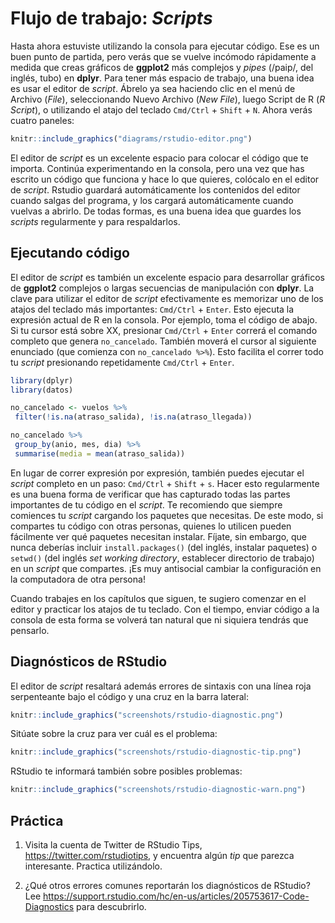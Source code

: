 # Flujo de trabajo: *Scripts*

Hasta ahora estuviste utilizando la consola para ejecutar código. Ese es un buen
punto de partida, pero verás que se vuelve incómodo rápidamente a medida que
creas gráficos de **ggplot2** más complejos y *pipes* (/paip/, del inglés, tubo)
en **dplyr**. Para tener más espacio de trabajo, una buena idea es usar el
editor de *script*. Ábrelo ya sea haciendo clic en el menú de Archivo (*File*),
seleccionando Nuevo Archivo (*New File*), luego Script de R (*R Script*), o
utilizando el atajo del teclado `Cmd/Ctrl` + `Shift` + `N`. Ahora verás cuatro
paneles:

```r
knitr::include_graphics("diagrams/rstudio-editor.png")
```

El editor de *script* es un excelente espacio para colocar el código que te
importa. Continúa experimentando en la consola, pero una vez que has escrito un
código que funciona y hace lo que quieres, colócalo en el editor de *script*.
Rstudio guardará automáticamente los contenidos del editor cuando salgas del
programa, y los cargará automáticamente cuando vuelvas a abrirlo. De todas
formas, es una buena idea que guardes los *scripts* regularmente y para
respaldarlos.

## Ejecutando código

El editor de *script* es también un excelente espacio para desarrollar gráficos
de **ggplot2** complejos o largas secuencias de manipulación con **dplyr**. La
clave para utilizar el editor de *script* efectivamente es memorizar uno de los
atajos del teclado más importantes: `Cmd/Ctrl` + `Enter`. Esto ejecuta la
expresión actual de R en la consola. Por ejemplo, toma el código de abajo. Si tu
cursor está sobre XX, presionar `Cmd/Ctrl` + `Enter` correrá el comando completo
que genera `no_cancelado`. También moverá el cursor al siguiente enunciado (que
comienza con `no_cancelado %>%`). Esto facilita el correr todo tu *script*
presionando repetidamente `Cmd/Ctrl` + `Enter`.

```r
library(dplyr)
library(datos)

no_cancelado <- vuelos %>%
 filter(!is.na(atraso_salida), !is.na(atraso_llegada))

no_cancelado %>%
 group_by(anio, mes, dia) %>%
 summarise(media = mean(atraso_salida))
```

En lugar de correr expresión por expresión, también puedes ejecutar el *script*
completo en un paso: `Cmd/Ctrl` + `Shift` + `s`. Hacer esto regularmente es una
buena forma de verificar que has capturado todas las partes importantes de tu
código en el *script*. Te recomiendo que siempre comiences tu *script* cargando
los paquetes que necesitas. De este modo, si compartes tu código con otras
personas, quienes lo utilicen pueden fácilmente ver qué paquetes necesitan
instalar. Fíjate, sin embargo, que nunca deberías incluir `install.packages()`
(del inglés, instalar paquetes) o `setwd()` (del inglés *set working
directory*, establecer directorio de trabajo) en un *script* que compartes. ¡Es
muy antisocial cambiar la configuración en la computadora de otra persona!

Cuando trabajes en los capítulos que siguen, te sugiero comenzar en el editor y
practicar los atajos de tu teclado. Con el tiempo, enviar código a la consola
de esta forma se volverá tan natural que ni siquiera tendrás que pensarlo.

## Diagnósticos de RStudio

El editor de *script* resaltará además errores de sintaxis con una línea roja
serpenteante bajo el código y una cruz en la barra lateral:

```r
knitr::include_graphics("screenshots/rstudio-diagnostic.png")
```

Sitúate sobre la cruz para ver cuál es el problema:

```r
knitr::include_graphics("screenshots/rstudio-diagnostic-tip.png")
```

RStudio te informará también sobre posibles problemas:

```r
knitr::include_graphics("screenshots/rstudio-diagnostic-warn.png")
```

## Práctica

1. Visita la cuenta de Twitter de RStudio Tips,
 <https://twitter.com/rstudiotips>, y encuentra algún *tip* que parezca
 interesante. Practica utilizándolo.

2. ¿Qué otros errores comunes reportarán los diagnósticos de RStudio? Lee
 <https://support.rstudio.com/hc/en-us/articles/205753617-Code-Diagnostics>
 para descubrirlo.
